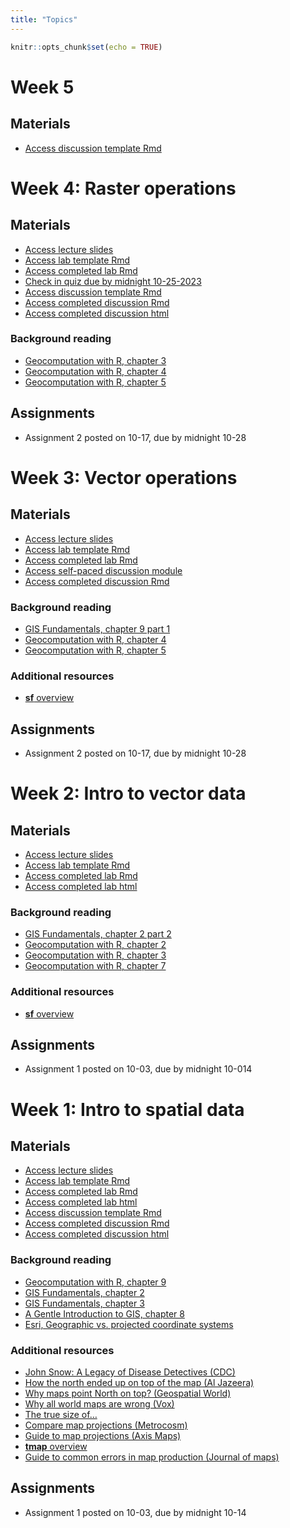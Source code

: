 ```yaml
---
title: "Topics"
---
```


```r
knitr::opts_chunk$set(echo = TRUE)
```

# Week 5
## Materials
-   [Access discussion template Rmd](discussion/week5_skeleton.Rmd)


# Week 4: Raster operations
## Materials
-   [Access lecture slides](lectures/week4.pdf) 
-   [Access lab template Rmd](labs/week4-template.Rmd)
-   [Access completed lab Rmd](labs/week4.Rmd)
-   [Check in quiz due by midnight 10-25-2023](https://forms.gle/WrVEYtckwERWCnfz8)
-   [Access discussion template Rmd](discussion/week4_skeleton.Rmd)
-   [Access completed discussion Rmd](discussion/week4_discussion.Rmd)
-   [Access completed discussion html](discussion/week4_discussion.html)

### Background reading
-   [Geocomputation with R, chapter 3](https://geocompr.robinlovelace.net/attr.html)
-   [Geocomputation with R, chapter 4](https://geocompr.robinlovelace.net/spatial-operations.html)
-   [Geocomputation with R, chapter 5](https://geocompr.robinlovelace.net/geometry-operations.html)

## Assignments
-   Assignment 2 posted on 10-17, due by midnight 10-28

# Week 3: Vector operations
## Materials
-   [Access lecture slides](lectures/week3.pdf) 
-   [Access lab template Rmd](labs/week3-template.Rmd)
-   [Access completed lab Rmd](labs/week3.Rmd)
-   [Access self-paced discussion module](discussion/week3.swc)
-   [Access completed discussion Rmd](discussion/week3_discussion.Rmd)

### Background reading
-   [GIS Fundamentals, chapter 9 part 1](readings/Bolstad-chapter9-part1.pdf)
-   [Geocomputation with R, chapter 4](https://geocompr.robinlovelace.net/spatial-operations.html)
-   [Geocomputation with R, chapter 5](https://geocompr.robinlovelace.net/geometry-operations.html) 

### Additional resources 
-   [**sf** overview](https://r-spatial.github.io/sf/index.html) 

## Assignments
-   Assignment 2 posted on 10-17, due by midnight 10-28

# Week 2: Intro to vector data
## Materials
-   [Access lecture slides](lectures/week2.pdf) 
-   [Access lab template Rmd](labs/week2-template.Rmd)
-   [Access completed lab Rmd](labs/week2.Rmd)
-   [Access completed lab html](labs/week2.html)

### Background reading
-   [GIS Fundamentals, chapter 2 part 2](readings/Bolstad-chapter2-part2.pdf)
-   [Geocomputation with R, chapter 2](https://geocompr.robinlovelace.net/spatial-class.html)
-   [Geocomputation with R, chapter 3](https://geocompr.robinlovelace.net/attr.html) 
-   [Geocomputation with R, chapter 7](https://r.geocompx.org/reproj-geo-data)

### Additional resources 
-   [**sf** overview](https://r-spatial.github.io/sf/index.html) 

## Assignments
-   Assignment 1 posted on 10-03, due by midnight 10-014

# Week 1: Intro to spatial data
## Materials
-   [Access lecture slides](lectures/week1.pdf)
-   [Access lab template Rmd](labs/week1-template.Rmd)
-   [Access completed lab Rmd](labs/week1.Rmd)
-   [Access completed lab html](labs/week1.html)
-   [Access discussion template Rmd](discussion/week1_skeleton.Rmd)
-   [Access completed discussion Rmd](discussion/week1_discussion.Rmd)
-   [Access completed discussion html](discussion/week1_discussion.html)

### Background reading
-   [Geocomputation with R, chapter 9](https://geocompr.robinlovelace.net/adv-map.html)
-   [GIS Fundamentals, chapter 2](readings/Bolstad-chapter2-part1.pdf)
-   [GIS Fundamentals, chapter 3](readings/Bolstad-chapter3.pdf)
-   [A Gentle Introduction to GIS, chapter 8](https://docs.qgis.org/3.16/en/docs/gentle_gis_introduction/coordinate_reference_systems.html)
-   [Esri, Geographic vs. projected coordinate systems](https://www.esri.com/arcgis-blog/products/arcgis-pro/mapping/gcs_vs_pcs/#:~:text=What%20is%20the%20difference%20between,map%20or%20a%20computer%20screen.)

### Additional resources
-   [John Snow: A Legacy of Disease Detectives (CDC)](https://blogs.cdc.gov/publichealthmatters/2017/03/a-legacy-of-disease-detectives/)
-   [How the north ended up on top of the map (Al Jazeera)](http://america.aljazeera.com/opinions/2014/2/maps-cartographycolonialismnortheurocentricglobe.html)
-   [Why maps point North on top? (Geospatial World)](https://www.geospatialworld.net/blogs/why-maps-point-north-on-top/)
-   [Why all world maps are wrong (Vox)](https://www.youtube.com/watch?v=kIID5FDi2JQ&t=3s)
-   [The true size of...](https://www.thetruesize.com/#?borders=1~!MTc4MDE0MDY.MzM4MTc4*MzYwMDAwMDA(MA~!CONTIGUOUS_US*MTAwMjQwNzU.MjUwMjM1MTc(MTc1)MA~!IN*NTI2NDA1MQ.Nzg2MzQyMQ)Mg~!CN*OTkyMTY5Nw.NzMxNDcwNQ(MjI1)MQ)
-   [Compare map projections (Metrocosm)](http://metrocosm.com/compare-map-projections.html)
-   [Guide to map projections (Axis Maps)](https://www.axismaps.com/guide/map-projections)
-   [**tmap** overview](https://r-tmap.github.io/tmap-book/)
-   [Guide to common errors in map production (Journal of maps)](https://files.taylorandfrancis.com/TJOM-suppmaterial-quick-guide.pdf)

## Assignments
-   Assignment 1 posted on 10-03, due by midnight 10-14

<!-- # Week 10: Active remote sensing -->
<!-- ## Lecture -->
<!-- ### Class materials -->
<!-- -   [Access lecture slides](lectures/week10.pdf) -->

<!-- ### Lab -->
<!-- -   [Optional LiDAR lab from EarthLab](https://www.earthdatascience.org/courses/use-data-open-source-python/data-stories/what-is-lidar-data/explore-lidar-point-clouds-plasio/) -->

<!-- ### Background reading -->
<!-- -   [Remote Sensing of the Environment, chapter 9](readings/Jensen-chapter9.pdf)\ -->
<!-- -   [Introduction to Lidar Remote Sensing Data (EarthLab)](https://www.earthdatascience.org/courses/use-data-open-source-python/data-stories/what-is-lidar-data/)\ -->
<!-- -  [Introduction to Interpreting Digital RADAR Images (MicroImages Inc.)](readings/MicroImages-RADAR-tutorial.pdf)  -->


<!-- ## Assignments -->
<!-- -   Assignment 4 posted on 11-16, due by midnight 12-03 -->



<!-- # Week 9: Image classification -->
<!-- ## Lecture -->
<!-- ### Class materials -->
<!-- -   [Access lecture slides](lectures/week9.pdf) -->

<!-- ## Lab -->
<!-- ### Class materials -->
<!-- -   [Download data](https://drive.google.com/drive/folders/1ON8FbDqcTjg2PKHmNGgyN7odTqpOnXla?usp=sharing) -->
<!-- -   [Access lab Rmd](labs/week9.Rmd)\ -->
<!-- -   [Access lab html](labs/week9.html) -->

<!-- ## Assignments -->
<!-- -   Assignment 4 posted on 11-16, due by midnight 12-03 -->

<!-- # Week 8: Remote sensing of vegetation -->
<!-- ## Lecture -->
<!-- ### Class materials -->
<!-- -   [Access lecture slides](lectures/week8.pdf) -->

<!-- ## Lab -->
<!-- ### Class materials -->
<!-- -   [Download data](https://drive.google.com/file/d/1e9ZwWoC6kmqy5r7WtDOkabYa02jMx_sd/view?usp=sharing) -->
<!-- -   [Access lab outline Rmd](labs/week8-outline.Rmd) -->
<!-- -   [Access lab Rmd](labs/week8.Rmd) -->
<!-- -   [Access lab html](labs/week8.html)\ -->


<!-- ### Background reading -->
<!-- -   [Remote Sensing of the Environment, chapter 10](readings/Jensen-chapter10.pdf) -->

<!-- **Note:** expert panel on hyperspectral remote sensing on Monday -->

<!-- ## Assignments -->
<!-- -   Assignment 4 posted on 11-16, due by midnight 12-03 -->

<!-- # Week 7: RS data collection -->
<!-- ## Lecture -->
<!-- ### Monday -->
<!-- -   [Access lecture slides](lectures/week7.pdf) -->
<!-- -   [Access lab Rmd](labs/week5.Rmd) -->
<!-- -   [Access lab html](labs/week5.html)\ -->
<!-- -   [CHECK IN](https://forms.gle/ugih7kuJrhSTaQgQ7) -->

<!-- ### Wednesday -->
<!-- -   [Access lecture slides](lectures/week7-pt2.pdf) -->
<!-- -   [EOSDIS Worldview](https://worldview.earthdata.nasa.gov/?l=Reference_Labels_15m(hidden),Reference_Features_15m(hidden),Coastlines_15m,MODIS_Terra_SurfaceReflectance_Bands121,MODIS_Terra_CorrectedReflectance_Bands721,MODIS_Terra_CorrectedReflectance_Bands367&lg=true&l1=Reference_Labels_15m(hidden),Reference_Features_15m(hidden),Coastlines_15m,MODIS_Terra_CorrectedReflectance_TrueColor&lg1=true&ca=true&cv=39&t=2022-11-01-T22%3A42%3A21Z&t1=2022-11-01-T22%3A42%3A21Z) -->
<!-- -   [MODIS specifications](https://modis.gsfc.nasa.gov/about/specifications.php) -->
<!-- -   [CHECK IN](https://forms.gle/A928QG79MmUQtdzJ6) -->

<!-- ### Background reading -->
<!-- -   [Why is that forest red and cloud blue? (NASA Earth Observatory)](https://earthobservatory.nasa.gov/features/FalseColor) -->
<!-- -   [Remote Sensing of the Environment, chapter 1](readings/Jensen-chapter1.pdf) -->
<!-- -   [Remote Sensing of the Environment, chapter 2](readings/Jensen-chapter2.pdf) -->

<!-- ## Assignments -->
<!-- -   Assignment 3 posted on 10-26, due by midnight 11-12 -->


<!-- # Week 6: Intro to remote sensing -->
<!-- ## Lecture -->
<!-- ### Class materials -->
<!-- -   [Access lecture slides](lectures/week6.pdf) -->

<!-- ## Lab -->
<!-- -   No class on Wednesday 11/2 -->

<!-- ## Assignments -->
<!-- -   Assignment 3 posted on 10-26, due by midnight 11-12 -->

<!-- # Week 5: Raster operations -->
<!-- ## Lecture -->
<!-- ### Class materials -->
<!-- -   [Access lecture slides](lectures/week5.pdf) -->

<!-- ## Lab -->
<!-- ### Class materials  -->
<!-- -   [Access lab Rmd](labs/week5.Rmd) -->
<!-- -   [Access lab html](labs/week5.html) -->

<!-- ### Background reading -->
<!-- -   [Geocomputation with R, chapter 3](https://geocompr.robinlovelace.net/attr.html)   -->
<!-- -   [Geocomputation with R, chapter 4](https://geocompr.robinlovelace.net/spatial-operations.html) -->
<!-- -   [Geocomputation with R, chapter 5](https://geocompr.robinlovelace.net/geometry-operations.html) -->

<!-- ## Assignments -->
<!-- -   Assignment 3 posted on 10-26, due by midnight 11-12 -->


<!-- # Week 4: Expert panel + vector operations (cont'd) -->
<!-- ## Lecture -->
<!-- ### Class materials -->
<!-- -   [Access spatial data science expert panel slides](lectures/week4.pdf) -->

<!-- ## Lab -->
<!-- ### Class materials (continued from week 3) -->
<!-- -   [Access lab Rmd](labs/week3.Rmd) -->
<!-- -   [Access lab html](labs/week3.html) -->

<!-- ### Background reading (continued from week 3) -->
<!-- -   [Geocomputation with R, chapter 4](https://geocompr.robinlovelace.net/spatial-operations.html) -->
<!-- -   [Geocomputation with R, chapter 5](https://geocompr.robinlovelace.net/geometry-operations.html) -->

<!-- ### Additional resources -->
<!-- -   [**sf** overview](https://r-spatial.github.io/sf/index.html) -->

<!-- ## Assignments -->
<!-- -   Assignment 2 posted on 10-12, due by midnight 10-22 -->

<!-- # Week 3: Vector operations -->
<!-- ## Lecture -->
<!-- ### Class materials -->
<!-- -   [Access lecture slides](lectures/week3.pdf) -->

<!-- ### Background reading -->
<!-- -   [GIS Fundamentals, chapter 9 part 1](readings/Bolstad-chapter9-part1.pdf) -->

<!-- ### Additional resources -->
<!-- -   [Douglas-Peucker Algorithm (Cartography Playground)](https://cartography-playground.gitlab.io/playgrounds/douglas-peucker-algorithm/)   -->
<!-- -   [Visvalingam's Algorithm (Mike Bostok)](https://bost.ocks.org/mike/simplify/ -->
<!-- ) -->

<!-- ## Lab -->
<!-- ### Class materials -->
<!-- -   [CHECK IN](https://forms.gle/zrj8V6HyL9ro4Xmn7) -->
<!-- -   [Access lab Rmd](labs/week3.Rmd) -->
<!-- -   [Access lab html](labs/week3.html) -->

<!-- ### Background reading -->
<!-- -   [Geocomputation with R, chapter 4](https://geocompr.robinlovelace.net/spatial-operations.html) -->
<!-- -   [Geocomputation with R, chapter 5](https://geocompr.robinlovelace.net/geometry-operations.html) -->

<!-- ### Additional resources -->
<!-- -   [**sf** overview](https://r-spatial.github.io/sf/index.html) -->

<!-- ## Assignments -->
<!-- -   Assignment 2 posted on 10-12, due by midnight 10-22 -->






